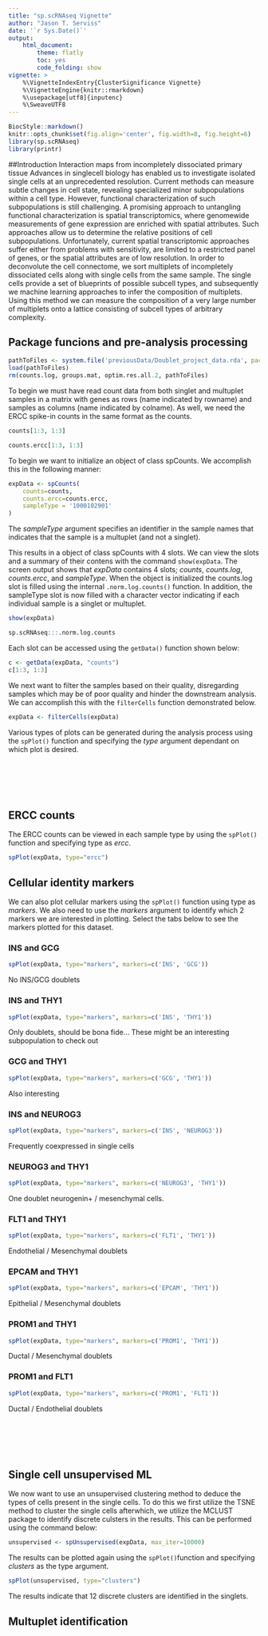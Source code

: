 ```yaml
---
title: "sp.scRNAseq Vignette"
author: "Jason T. Serviss"
date: '`r Sys.Date()`'
output:
    html_document:
        theme: flatly
        toc: yes
        code_folding: show
vignette: >
    %\VignetteIndexEntry{ClusterSignificance Vignette} 
    %\VignetteEngine{knitr::rmarkdown} 
    %\usepackage[utf8]{inputenc}
    %\SweaveUTF8
---
```


<style>
    .col2 {
        columns: 2 200px;         /* number of columns and width in pixels*/
        -webkit-columns: 2 200px; /* chrome, safari */
        -moz-columns: 2 200px;    /* firefox */
    }
</style>

```r
BiocStyle::markdown()
knitr::opts_chunk$set(fig.align='center', fig.width=8, fig.height=6)
library(sp.scRNAseq)
library(printr)
```

##Introduction
Interaction maps from incompletely dissociated primary tissue
Advances in singlecell
biology has enabled us to investigate isolated single cells at an
unprecedented resolution. Current methods can measure subtle changes in cell state, revealing
specialized minor subpopulations within a cell type. However, functional characterization of such
subpopulations is still challenging. A promising approach to untangling functional
characterization is spatial transcriptomics, where genomewide
measurements of gene
expression are enriched with spatial attributes. Such approaches allow us to determine the
relative positions of cell subpopulations. Unfortunately, current spatial transcriptomic
approaches suffer either from problems with sensitivity, are limited to a restricted panel of
genes, or the spatial attributes are of low resolution.
In order to deconvolute the cell connectome, we sort multiplets of incompletely dissociated cells
along with single cells from the same sample. The single cells provide a set of blueprints of
possible subcell
types, and subsequently we machine learning approaches to infer the
composition of multiplets. Using this method we can measure the composition of a very large
number of multiplets onto a lattice consisting of subcell
types of arbitrary complexity.

## Package funcions and pre-analysis processing

```r
pathToFiles <- system.file('previousData/Doublet_project_data.rda', package='sp.scRNAseq')
load(pathToFiles)
rm(counts.log, groups.mat, optim.res.all.2, pathToFiles)
```

To begin we must have read count data from both singlet and multuplet samples in a 
matrix with genes as rows (name indicated by rowname) and samples as columns (name
indicated by colname). As well, we need the ERCC spike-in counts in the same format
as the counts.

```r
counts[1:3, 1:3]
```

```r
counts.ercc[1:3, 1:3]
```

To begin we want to initialize an object of class spCounts. We accomplish
this in the following manner:

```r
expData <- spCounts(
    counts=counts,
    counts.ercc=counts.ercc,
    sampleType = '1000102901'
)
```

The *sampleType* argument specifies an identifier in the sample names that indicates 
that the sample is a multuplet (and not a singlet). 

This results in a object of class spCounts with 4 slots. We can view the slots and a
summary of their contens with the command `show(expData`. The screen output shows 
that *expData* contains 4 slots; *counts*, *counts.log*, *counts.ercc*, and *sampleType*.
When the object is initialized the counts.log slot is filled using the internal 
`.norm.log.counts()` function. In addition, the sampleType slot is now filled with a 
character vector indicating if each individual sample is a singlet or multuplet.

```r
show(expData)
```

```r
sp.scRNAseq:::.norm.log.counts
```

Each slot can be accessed using the `getData()` function shown below:

```r
c <- getData(expData, "counts")
c[1:3, 1:3]
```

We next want to filter the samples based on their quality, disregarding samples which
may be of poor quality and hinder the downstream analysis. We can accomplish this with 
the `filterCells` function demonstrated below.

```r
expData <- filterCells(expData)
```

Various types of plots can be generated during the analysis process using the `spPlot()`
function and specifying the *type* argument dependant on which plot is desired.

<br></br><br></br>

## ERCC counts 

The ERCC counts can be viewed in each sample type by using the `spPlot()` function and specifying type as *ercc*.

```r
spPlot(expData, type="ercc")
```

## Cellular identity markers {.tabset}

We can also plot cellular markers using the `spPlot()` function using type as *markers*. 
We also need to use the *markers* argument to identify which 2 markers we are interested
in plotting. Select the tabs below to see the markers plotted for this dataset.

### INS and GCG
```r
spPlot(expData, type="markers", markers=c('INS', 'GCG'))
```

No INS/GCG doublets

### INS and THY1
```r
spPlot(expData, type="markers", markers=c('INS', 'THY1'))
```

Only doublets, should be bona fide... These might be an interesting subpopulation to check out

### GCG and THY1
```r
spPlot(expData, type="markers", markers=c('GCG', 'THY1'))
```

Also interesting

### INS and NEUROG3
```r
spPlot(expData, type="markers", markers=c('INS', 'NEUROG3'))
```

Frequently coexpressed in single cells

### NEUROG3 and THY1
```r
spPlot(expData, type="markers", markers=c('NEUROG3', 'THY1'))
```

One doublet neurogenin+ / mesenchymal cells.

### FLT1 and THY1
```r
spPlot(expData, type="markers", markers=c('FLT1', 'THY1'))
```

Endothelial / Mesenchymal doublets

### EPCAM and THY1
```r
spPlot(expData, type="markers", markers=c('EPCAM', 'THY1'))
```

Epithelial / Mesenchymal doublets

### PROM1 and THY1
```r
spPlot(expData, type="markers", markers=c('PROM1', 'THY1'))
```

Ductal / Mesenchymal doublets

### PROM1 and FLT1
```r
spPlot(expData, type="markers", markers=c('PROM1', 'FLT1'))
```

Ductal / Endothelial doublets





<br></br><br></br>

## Single cell unsupervised ML

We now want to use an unsupervised clustering method to deduce the types of cells present in the single cells. To do this we first utilize the TSNE method to cluster the single cells afterwhich, we utilize the MCLUST package to identify discrete culsters in the results. This can be performed using the command below:

```r
unsupervised <- spUnsupervised(expData, max_iter=10000)
```

The results can be plotted again using the `spPlot()`function and specifying *clusters* as the type argument.

```r
spPlot(unsupervised, type="clusters")
```

The results indicate that 12 discrete clusters are identified in the singlets. 

## Multuplet identification

